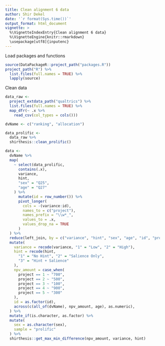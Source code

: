 ```yaml
---
title: Clean alignment 6 data
author: Shir Dekel
date: '`r format(Sys.time())`'
output_format: html_document
vignette: >
  %\VignetteIndexEntry{Clean alignment 6 data}
  %\VignetteEngine{knitr::rmarkdown}
  \usepackage[utf8]{inputenc}
---
```


Load packages and functions

```r
source(DataPackageR::project_path("packages.R"))
project_path("R") %>%
  list.files(full.names = TRUE) %>%
  lapply(source)
```

Clean data

```r
data_raw <-
  project_extdata_path("qualtrics") %>%
  list.files(full.names = TRUE) %>%
  map_dfr(~ .x %>%
    read_csv(col_types = cols()))

dvName <- c("ranking", "allocation")

data_prolific <-
  data_raw %>%
  shirthesis::clean_prolific()

data <-
  dvName %>%
  map(
    ~ select(data_prolific,
      contains(.x),
      variance,
      hint,
      "sex" = "Q25",
      "age" = "Q27"
    ) %>%
      mutate(id = row_number()) %>%
      pivot_longer(
        cols = -(variance:id),
        names_to = c("project"),
        names_prefix = "\\w*_",
        values_to = .x,
        values_drop_na = TRUE
      )
  ) %>%
  reduce(left_join, by = c("variance", "hint", "sex", "age", "id", "project")) %>%
  mutate(
    variance = recode(variance, "1" = "Low", "2" = "High"),
    hint = recode(hint,
      "1" = "No Hint", "2" = "Salience Only",
      "3" = "Hint + Salience"
    ),
    npv_amount = case_when(
      project == 1 ~ "700",
      project == 2 ~ "500",
      project == 3 ~ "100",
      project == 4 ~ "900",
      project == 5 ~ "300"
    ),
    id = as.factor(id),
    across(c(all_of(dvName), npv_amount, age), as.numeric),
  ) %>%
  mutate_if(is.character, as.factor) %>%
  mutate(
    sex = as.character(sex),
    sample = "prolific"
  ) %>%
  shirthesis::get_max_min_difference(npv_amount, variance, hint)
```


